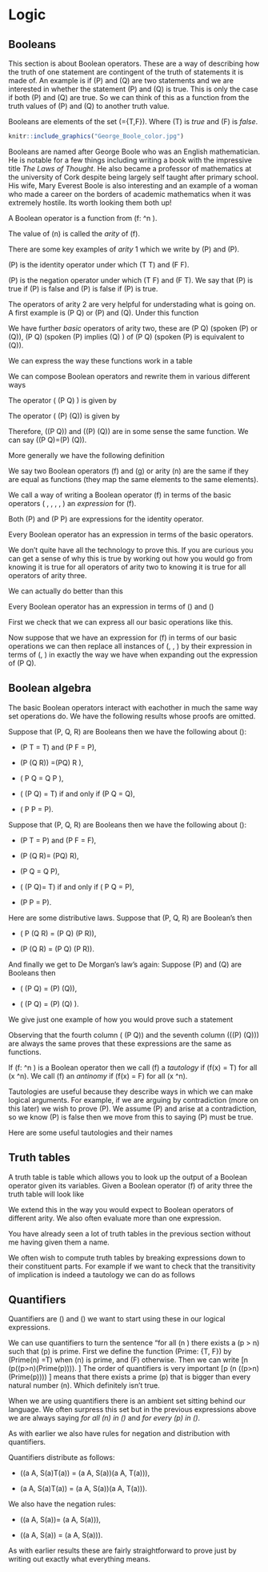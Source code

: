 # Logic

## Booleans

This section is about Boolean operators. These are a way of describing how the truth of one statement are contingent of the truth of statements it is made of. An example is if \(P\) and \(Q\) are two statements and we are interested in whether the statement \(P\) and \(Q\) is true. This is only the case if both \(P\) and \(Q\) are true. So we can think of this as a function from the truth values of \(P\) and \(Q\) to another truth value.

::: {.definition name="Boolean"}

Booleans are elements of the set \(\mathcal{B}=\{T,F\}\). Where \(T\) is *true* and \(F\) is *false*.

:::

```r
knitr::include_graphics("George_Boole_color.jpg")
```


Booleans are named after George Boole who was an English mathematician. He is notable for a few things including writing a book with the impressive title *The Laws of Thought*. He also became a professor of mathematics at the university of Cork despite being largely self taught after primary school. His wife, Mary Everest Boole is also interesting and an example of a woman who made a career on the borders of academic mathematics when it was extremely hostile. Its worth looking them both up!


::: {.definition name="Boolean operator"}

A Boolean operator is a function from \(f: \mathcal{B}^n \rightarrow \mathcal{B}\).

The value of \(n\) is called the *arity* of \(f\).

:::

::: {.example}

There are some key examples of *arity* 1 which we write by \(P\) and \(\neg P\). 

\(P\) is the identity operator under which \(T \mapsto T\) and \(F \mapsto F\). 

\(\neg P\) is the negation operator under which \(T \mapsto F\) and \(F \mapsto T\). We say that \(\neg P\) is true if \(P\) is false and \(\neg P\) is false if \(P\) is true.

:::

::: {.example}

The operators of arity 2 are very helpful for understading what is going on. A first example is \(P \wedge Q\) or \(P\) and \(Q\). Under this function 
\begin{align*}
(T,T) & \mapsto T, \\
(T,F) & \mapsto F, \\
(F,T) & \mapsto F, \\
(F,F) & \mapsto F.
\end{align*}


We have further *basic* operators of arity two, these are \(P \vee Q\) (spoken \(P\) or \(Q\)), \(P \Rightarrow Q\) (spoken \(P\) implies \(Q\) ) of \(P \Leftrightarrow Q\) (spoken \(P\) is equivalent to \(Q\)).

We can express the way these functions work in a table
\begin{equation}
\begin{array}{cc|ccc}
P & Q & (P \vee Q) & (P \Rightarrow Q) & (P \Leftrightarrow Q)\\
\hline
T & T & T & T & T \\
T & F & T & F & F \\
F & T & T & T & F \\
F & F & F & T & T
\end{array}
\end{equation}

:::

We can compose Boolean operators and rewrite them in various different ways

::: {.example}

The operator \( \neg (P \wedge Q) \) is given by 
\begin{align*}
(T,T) \mapsto F,
(T,F) \mapsto T,
(F,T) \mapsto T,
(F,F) \mapsto T.
\end{align*}

The operator \( (\neg P) \vee (\neg Q)\) is given by
\begin{align*}
(T,T) \mapsto F,
(T,F) \mapsto T,
(F,T) \mapsto T,
(F,F) \mapsto T.
\end{align*}

Therefore, \(\neg(P \wedge Q)\) and \((\neg P) \vee (\neg Q)\) are in some sense the same function. We can say \(\neg(P \wedge Q)=(\neg P) \vee (\neg Q)\).

:::

More generally we have the following definition

::: {.definition}

We say two Boolean operators \(f\) and \(g\) or arity \(n\) are the same if they are equal as functions (they map the same elements to the same elements).

We call a way of writing a Boolean operator \(f\) in terms of the basic operators \( \neg, \wedge, \vee, \Rightarrow, \Leftrightarrow\) an *expression* for \(f\).

:::

::: {.example}

Both \(P\) and \(P \wedge P\) are expressions for the identity operator.

:::

::: {.theorem}

Every Boolean operator has an expression in terms of the basic operators. 

:::

We don't quite have all the technology to prove this. If you are curious you can get a sense of why this is true by working out how you would go from knowing it is true for all operators of arity two to knowing it is true for all operators of arity three.

We can actually do better than this

::: {.theorem}

Every Boolean operator has an expression in terms of \(\neg\) and \(\vee\)

:::

::: {.proof}

First we check that we can express all our basic operations like this. 

\begin{align*}
P \wedge Q &= \neg ( (\neg P) \vee (\neg Q)),\\
P \Rightarrow Q &= (\neg P) \vee Q, \\
P \Leftrightarrow Q &= (P \Rightarrow Q) \wedge (Q \rightarrow P)\\
&= \neg ( (\neg(P \Rightarrow Q)) \vee (\neg(Q \Rightarrow P))) \\
& = \neg ((\neg((\neg P) \vee Q)) \vee (\neg ((\neg Q) \vee P))).
\end{align*}

Now suppose that we have an expression for \(f\) in terms of our basic operations we can then replace all instances of \(\wedge, \Rightarrow, \Leftrightarrow\) by their expression in terms of \(\neg, \vee\) in exactly the way we have when expanding out the expression of \(P \Leftrightarrow Q\).

:::

## Boolean algebra

The basic Boolean operators interact with eachother in much the same way set operations do. We have the following results whose proofs are omitted.

::: {.lemma}

Suppose that \(P, Q, R\) are Booleans then we have the following about \(\vee\):

- \(P \vee T = T\) and \(P \vee F = P\),

- \(P \vee (Q \vee R)) =(P\vee Q) \vee R \),

- \( P \vee Q = Q \vee P \),

- \( (P \Rightarrow Q) = T\) if and only if \(P \vee Q = Q\),

- \( P \vee P = P\).

:::


::: {.lemma}

Suppose that \(P, Q, R\) are Booleans then we have the following about \(\wedge\):

- \(P \wedge T = P\) and \(P \wedge F = F\),

- \(P \wedge (Q \wedge R)= (P\wedge Q) \wedge R\),

- \(P \wedge Q = Q \wedge P\),

- \( (P \Rightarrow Q)= T\) if and only if \( P \wedge Q = P\),

- \(P \wedge P = P\).

:::

::: {.lemma}

Here are some distributive laws. Suppose that \(P, Q, R\) are Boolean's then

- \( P \wedge (Q \vee R) = (P \wedge Q) \vee (P \wedge R)\),

- \(P \vee (Q \wedge R) = (P \vee Q) \wedge (P \vee R)\).

:::

::: {.lemma}

And finally we get to De Morgan's law's again:
Suppose \(P\) and \(Q\) are Booleans then

- \( \neg (P \vee Q) = (\neg P) \wedge (\neg Q)\),

- \( \neg (P \wedge Q) = (\neg P) \vee (\neg Q) \).

:::

::: {.proof}

We give just one example of how you would prove such a statement

\begin{equation*}
\begin{array}{cc|ccccc}
P & Q & (P \vee Q) & \neg (P \vee Q) & \neg P & \neg Q & ((\neg P) \wedge (\neg Q)) \\
\hline
T & T & T & F & F & F & F\\
T & F & T & F & F & T & F\\
F & T & T & F & T & F & F\\
F & F & F & T & T & T & T \\
\end{array}
\end{equation*}

Observing that the fourth column \( \neg (P \vee Q)\) and the seventh column \(((\neg P) \wedge (\neg Q))\) are always the same proves that these expressions are the same as functions.

:::

::: {.definition name="tautologies"}

If \(f: \mathcal{B}^n \rightarrow \mathcal{B}\) is a Boolean operator then we call \(f\) a *tautology* if \(f(x) = T\) for all \(x \in \mathcal{B}^n\). We call \(f\) an *antinomy* if \(f(x) = F\) for all \(x \in \mathcal{B}^n\).

:::

Tautologies are useful because they describe ways in which we can make logical arguments. For example, if we are arguing by contradiction (more on this later) we wish to prove \(P\). We assume \(\neg P\) and arise at a contradiction, so we know \(\neg P\) is false then we move from this to saying \(P\) must be true. 

Here are some useful tautologies and their names

\begin{equation}
\begin{array}{lr}
\neg (\neg P) \Leftrightarrow P & \mbox{double negation elimination}\\
(P \Rightarrow Q) \Leftrightarrow ((\neg Q) \rightarrow (\neg P)) & \mbox{contraposition}\\
(P \Rightarrow Q) \Leftrightarrow ((\neg P) \vee Q) & \mbox{definition of implication}\\
(P \Leftrightarrow Q) \Leftrightarrow ((P \Rightarrow Q) \wedge (Q \Rightarrow P)) & \mbox{definition of equivalence}\\
(P \vee \neg P) & \mbox{law of the excluded middle}\\
(P \wedge (P \Rightarrow Q)) \Rightarrow Q & \mbox{modus ponens}\\
((P \Rightarrow Q) \wedge (Q \Rightarrow R)) \Rightarrow (P \Rightarrow R) & \mbox{transitivity of implication}\\
((\neg P)\Rightarrow F)\Rightarrow P & \mbox{argument by contradiction}
\end{array}
\end{equation}

## Truth tables

::: {.definition name="Truth tables"}

A truth table is table which allows you to look up the output of a Boolean operator given its variables. Given a Boolean operator \(f\) of arity three the truth table will look like

\begin{equation}
\begin{array}{ccc|c}
P & Q & R & \mbox{an expression for \(f\)} \\
\hline
T & T & T & f(T,T,T)\\
T & T & F & f(T,T,F)\\
T & F & T & f(T,F,T)\\
T & F & F & f(T,F,F)\\
F & T & T & f(F,T,T)\\
F & T & F & f(F,T,F)\\
F & F & T & f(F,F,T)\\
F & F & F & f(F,F,F)
\end{array}
\end{equation}

We extend this in the way you would expect to Boolean operators of different arity. We also often evaluate more than one expression.

You have already seen a lot of truth tables in the previous section without me having given them a name.

:::

We often wish to compute truth tables by breaking expressions down to their constituent parts. For example if we want to check that the transitivity of implication is indeed a tautology we can do as follows

\begin{equation}
\begin{array}{ccc|ccccc}
P & Q & R & (P \Rightarrow Q) & (Q \Rightarrow R) & (P \Rightarrow R) & ((P\rightarrow Q)\wedge (Q\rightarrow P)) & (((P\rightarrow Q)\wedge (Q\rightarrow P))\\
 \, & \, & \, & \, & \, & \, & \, &\Rightarrow (P \Rightarrow R)) \\
\hline
T & T & T & T & T & T & T & T\\
T & T & F & T & F & F & F & T\\
T & F & T & F & T & T & F & T\\
T & F & F & F & T & F & F & T\\
F & T & T & T & T & T & T & T\\
F & T & F & T & F & T & F & T\\
F & F & T & T & T & T & T & T\\
F & F & F & T & T & T & T & T
\end{array}
\end{equation}

## Quantifiers

Quantifiers are \(\forall\) and \(\exists\) we want to start using these in our logical expressions. 

We can use quantifiers to turn the sentence "for all \(n \in \mathbb{N}\) there exists a \(p > n\) such that \(p\) is prime. First we define the function \(Prime: \mathbb{N} \rightarrow \{T, F\}\) by \(Prime(n) =T\) when \(n\) is prime, and \(F\) otherwise. Then we can write
\[\forall n (\exists p((p>n)\wedge(Prime(p)))).  \]
The order of quantifiers is very important 
\[\exists p (\forall n ((p>n)\wedge (Prime(p))))  \] means that there exists a prime \(p\) that is bigger than every natural number \(n\). Which definitely isn't true.

::: {.remark}

When we are using quantifiers there is an ambient set sitting behind our language. We often surpress this set but in the previous expressions above we are always saying *for all \(n\) in \(\mathbb{N}\)* and *for every \(p\) in \(\mathbb{N}\)*.

:::

As with earlier we also have rules for negation and distribution with quantifiers.

::: {.lemma}
Quantifiers distribute as follows:

- \((\forall a \in A, S(a)\wedge T(a)) = (\forall a \in A, S(a))\wedge(\forall a \in A, T(a))\),

- \(\exists a \in A, S(a)\vee T(a)) = (\exists a \in A, S(a))\vee (\exists a \in A, T(a))\).

We also have the negation rules:

- \(\neg(\forall a \in A, S(a))= (\exists a \in A, \neg S(a))\),

- \(\neg(\exists a \in A, S(a)) = (\forall a \in A, \neg S(a))\).


:::

As with earlier results these are fairly straightforward to prove just by writing out exactly what everything means.
